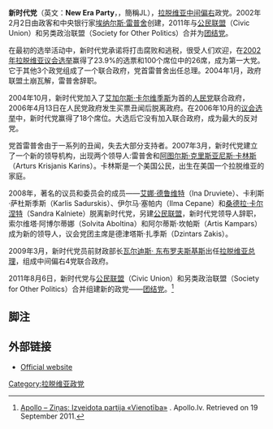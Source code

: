{{Infobox Political Party
| country = 拉脫維亞
| name = 新时代党
| name_english = New Era Party
| name_native = Jaunais laiks
| colorcode = #24375b
| logo = <div style="background:#24375b;">[[File:New_Era_Party_logo.png|File:New Era Party logo.png]]</div>
| leader = [[瓦尔迪斯·_东布罗夫斯基斯|瓦尔迪斯· 东布罗夫斯基斯]]
| foundation = 2002年2月2日
| dissolution = 2011年8月6日
| ideology = [[自由保守主义|自由保守主义]]，<ref name="Bakke">{{Citation |first=Elisabeth |last=Bakke |title=Central and East European party systems since 1989 |work=Central and Southeast European Politics Since 1989 |publisher=Cambridge University Press |year=2010 |page=80 |url=http://books.google.de/books?id=oFXdiS25N78C&pg=PA80&dq=new+era+latvia+liberal+conservative&hl=de&ei=1p7GTt38MYzMtAackoT6Bg&sa=X&oi=book_result&ct=result&resnum=6&ved=0CFcQ6AEwBQ#v=onepage&q=new%20era%20latvia%20liberal%20conservative&f=false |accessdate=18 November 2011 |archive-date=2014-12-22 |archive-url=https://web.archive.org/web/20141222055917/http://books.google.de/books?id=oFXdiS25N78C&pg=PA80&dq=new+era+latvia+liberal+conservative&hl=de&ei=1p7GTt38MYzMtAackoT6Bg&sa=X&oi=book_result&ct=result&resnum=6&ved=0CFcQ6AEwBQ#v=onepage&q=new%20era%20latvia%20liberal%20conservative&f=false |dead-url=no }}</ref><br/>[[经济自由主义|经济自由主义]]<ref name="Bakke"/>
| position = [[中间偏右|中间偏右]]
| international =
| merged = [[团结党_(拉脱维亚)|团结党]]
| european = [[欧洲人民党|欧洲人民党]]
| europarl = [[欧洲人民党|欧洲人民党]]
| colours = 蓝色和白色
| headquarters = [[里加|里加]]
| seats1_title = [[拉脱维亚议会|拉脱维亚议会]]
| seats1 = {{Infobox political party/seats|12|100|hex=#24375b}}
| seats2_title = [[欧洲议会|欧洲议会]]
| seats2 = {{Infobox political party/seats|1|8|hex=#24375b}}
| website = {{URL|http://www.jl.lv}}
}}
'''新时代党'''（英文：'''New Era Party'''，{{lang-lv|Jaunais laiks}}，簡稱JL），[[拉脱维亚|拉脱维亚]][[中间偏右|中间偏右]]政党。2002年2月2日由政客和中央银行家[[埃纳尔斯·雷普舍|埃纳尔斯·雷普舍]]创建，2011年与[[公民联盟_(拉脱维亚)|公民联盟]]（Civic Union）和另类政治联盟（Society for Other Politics）合并为[[团结党_(拉脱维亚)|团结党]]。

在最初的选举活动中，新时代党承诺将打击腐败和逃税，很受人们欢迎，在[[2002年拉脱维亚议会选举|2002年拉脱维亚议会选举]]赢得了23.9%的选票和100个席位中的26席，成为第一大党。它于其他3个政党组成了一个联合政府，党首雷普舍出任总理。2004年1月，政府联盟土崩瓦解，雷普舍辞职。

2004年10月，新时代党加入了[[艾加尔斯·卡尔维季斯|艾加尔斯·卡尔维季斯]]为首的[[拉脱维亚人民党|人民党]]联合政府，2006年4月13日在人民党政府发生买票丑闻后脱离政府。在2006年10月的[[2006年拉脱维亚议会选举|议会选举]]中，新时代党赢得了18个席位。大选后它没有加入联合政府，成为最大的反对党。

党首雷普舍由于一系列的丑闻，失去大部分支持者。2007年3月，新时代党建立了一个新的领导机构，出现两个领导人:雷普舍和[[阿图尔斯·克里斯亚尼斯·卡林斯|阿图尔斯·克里斯亚尼斯·卡林斯]]（Arturs Krisjanis Karins）。卡林斯是一个美国公民，出生在美国一个拉脱维亚的家庭。

2008年，著名的议员和委员会的成员——[[艾娜·德鲁维特|艾娜·德鲁维特]]（Ina Druviete）、卡利斯·萨杜斯季斯（Karlis Sadurskis）、伊尔马·塞帕内（Ilma Cepane）和[[桑德拉·卡尔涅特|桑德拉·卡尔涅特]]（Sandra Kalniete）脱离新时代党，另建[[公民联盟_(拉脱维亚)|公民联盟]]，新时代党领导人辞职，索尔维塔·阿博尔蒂娜（Solvita Aboltina）和阿尔蒂斯·坎帕斯（Artis Kampars）成为新的领导人，议会党团主席是德津塔斯·扎季斯（Dzintars Zakis）。

2009年3月，新时代党员前财政部长[[瓦尔迪斯·_东布罗夫斯基斯|瓦尔迪斯· 东布罗夫斯基斯]]出任[[拉脱维亚总理|拉脱维亚总理]]，组成中间偏右4党联合政府。

2011年8月6日，新时代党与[[公民联盟_(拉脱维亚)|公民联盟]]（Civic Union）和另类政治联盟（Society for Other Politics）合并组建新的政党——[[团结党_(拉脱维亚)|团结党]]。<ref>[http://www.apollo.lv/portal/news/articles/246138 Apollo – Ziņas: Izveidota partija «Vienotība»] {{Wayback|url=http://www.apollo.lv/portal/news/articles/246138 |date=20110808090150 }}. Apollo.lv. Retrieved on 19 September 2011.</ref>

==脚注==
{{reflist}}

==外部链接==
* [https://web.archive.org/web/20050606100025/http://www.jaunaislaiks.lv/ Official website]

{{拉脱维亚政党}}

[[Category:拉脱维亚政党|Category:拉脱维亚政党]]